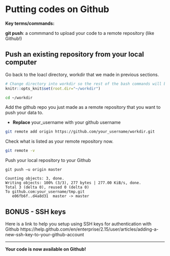 # Putting codes on Github

**Key terms/commands:**

**git push**: a commmand to upload your code to a remote repository (like Github!)

## Push an existing repository from your local computer
Go back to the loacl directory, workdir that we made in previous sections. 

```r
# Change directory into workdir so the rest of the bash commands will be run in it
knitr::opts_knit$set(root.dir="~/workdir")
```

```bash
cd ~/workdir
```

Add the github repo you just made as a remote repository that you want to push your data to.

* **Replace** your_username with your github username

```bash
git remote add origin https://github.com/your_username/workdir.git
```

Check what is listed as your remote repository now. 
```bash
git remote -v
```

Push your local repository to your Github

`git push –u origin master`

```
Counting objects: 3, done.
Writing objects: 100% (3/3), 277 bytes | 277.00 KiB/s, done.
Total 3 (delta 0), reused 0 (delta 0)
To github.com:your_username/tmp.git
   e06fb6f..d4a8d31  master -> master
```

## BONUS - SSH keys {-}
Here is a link to help you setup using SSH keys for authentication with Github
https://help.github.com/en/enterprise/2.15/user/articles/adding-a-new-ssh-key-to-your-github-account

***
**Your code is now available on Github!**